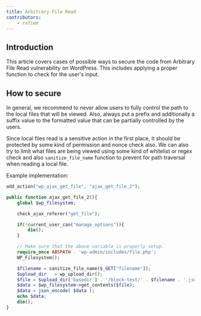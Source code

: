 ```yaml
---
title: Arbitrary File Read
contributors:
    - rafiem
---
```




## Introduction

This article covers cases of possible ways to secure the code from Arbitrary File Read vulnerability on WordPress. This includes applying a proper function to check for the user's input.

<LinkCard
  title="Learn more about Arbitrary File Read"
  href="/academy/wordpress/vulnerabilities/arbitrary-file-read/"
/>

## How to secure

In general, we recommend to never allow users to fully control the path to the local files that will be viewed. Also, always put a prefix and additionally a suffix value to the formatted value that can be partially controlled by the users.

Since local files read is a sensitive action in the first place, it should be protected by some kind of permission and nonce check also. We can also try to limit what files are being viewed using some kind of whitelist or regex check and also `sanitize_file_name` function to prevent for path traversal when reading a local file.

Example implementation:

```php
add_action("wp_ajax_get_file", "ajax_get_file_2");

public function ajax_get_file_2(){
    global $wp_filesystem;

    check_ajax_referer("get_file");

    if(!current_user_can("manage_options")){
        die();
    }

    // Make sure that the above variable is properly setup.
    require_once ABSPATH . 'wp-admin/includes/file.php';
    WP_Filesystem();

    $filename = sanitize_file_name($_GET["filename"]);
    $upload_dir   = wp_upload_dir();
    $file = $upload_dir['basedir'] . '/block-test/' . $filename . '.json'
    $data = $wp_filesystem->get_contents($file);
    $data = json_encode( $data );
    echo $data;
    die();
}
```